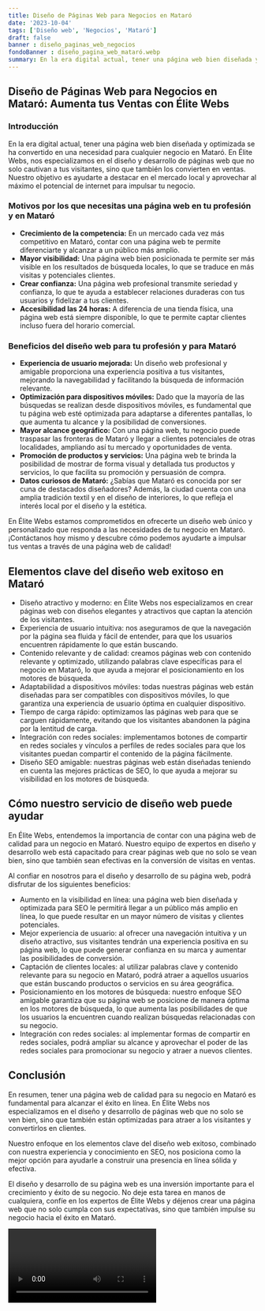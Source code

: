 ```yaml
---
title: Diseño de Páginas Web para Negocios en Mataró
date: '2023-10-04'
tags: ['Diseño web', 'Negocios', 'Mataró']
draft: false
banner : diseño_paginas_web_negocios
fondoBanner : diseño_pagina_web_mataró.webp
summary: En la era digital actual, tener una página web bien diseñada y optimizada se ha convertido en una necesidad para cualquier negocio en Mataró. En Élite Webs, nos especializamos en el diseño y desarrollo de páginas web que no solo cautivan a tus visitantes, sino que también los convierten en ventas. Nuestro objetivo es ayudarte a destacar en el mercado local y aprovechar al máximo el potencial de internet para impulsar tu negocio.
---
```


## Diseño de Páginas Web para Negocios en Mataró: Aumenta tus Ventas con Élite Webs

### Introducción

En la era digital actual, tener una página web bien diseñada y optimizada se ha convertido en una necesidad para cualquier negocio en Mataró. En Élite Webs, nos especializamos en el diseño y desarrollo de páginas web que no solo cautivan a tus visitantes, sino que también los convierten en ventas. Nuestro objetivo es ayudarte a destacar en el mercado local y aprovechar al máximo el potencial de internet para impulsar tu negocio.

### Motivos por los que necesitas una página web en tu profesión y en Mataró

- **Crecimiento de la competencia:** En un mercado cada vez más competitivo en Mataró, contar con una página web te permite diferenciarte y alcanzar a un público más amplio.
- **Mayor visibilidad:** Una página web bien posicionada te permite ser más visible en los resultados de búsqueda locales, lo que se traduce en más visitas y potenciales clientes.
- **Crear confianza:** Una página web profesional transmite seriedad y confianza, lo que te ayuda a establecer relaciones duraderas con tus usuarios y fidelizar a tus clientes.
- **Accesibilidad las 24 horas:** A diferencia de una tienda física, una página web está siempre disponible, lo que te permite captar clientes incluso fuera del horario comercial.

### Beneficios del diseño web para tu profesión y para Mataró

- **Experiencia de usuario mejorada:** Un diseño web profesional y amigable proporciona una experiencia positiva a tus visitantes, mejorando la navegabilidad y facilitando la búsqueda de información relevante.
- **Optimización para dispositivos móviles:** Dado que la mayoría de las búsquedas se realizan desde dispositivos móviles, es fundamental que tu página web esté optimizada para adaptarse a diferentes pantallas, lo que aumenta tu alcance y la posibilidad de conversiones.
- **Mayor alcance geográfico:** Con una página web, tu negocio puede traspasar las fronteras de Mataró y llegar a clientes potenciales de otras localidades, ampliando así tu mercado y oportunidades de venta.
- **Promoción de productos y servicios:** Una página web te brinda la posibilidad de mostrar de forma visual y detallada tus productos y servicios, lo que facilita su promoción y persuasión de compra.
- **Datos curiosos de Mataró:** ¿Sabías que Mataró es conocida por ser cuna de destacados diseñadores? Además, la ciudad cuenta con una amplia tradición textil y en el diseño de interiores, lo que refleja el interés local por el diseño y la estética.

En Élite Webs estamos comprometidos en ofrecerte un diseño web único y personalizado que responda a las necesidades de tu negocio en Mataró. ¡Contáctanos hoy mismo y descubre cómo podemos ayudarte a impulsar tus ventas a través de una página web de calidad!

<GifSeo />

<Cta />

## Elementos clave del diseño web exitoso en Mataró

- Diseño atractivo y moderno: en Élite Webs nos especializamos en crear páginas web con diseños elegantes y atractivos que captan la atención de los visitantes.
- Experiencia de usuario intuitiva: nos aseguramos de que la navegación por la página sea fluida y fácil de entender, para que los usuarios encuentren rápidamente lo que están buscando.
- Contenido relevante y de calidad: creamos páginas web con contenido relevante y optimizado, utilizando palabras clave específicas para el negocio en Mataró, lo que ayuda a mejorar el posicionamiento en los motores de búsqueda.
- Adaptabilidad a dispositivos móviles: todas nuestras páginas web están diseñadas para ser compatibles con dispositivos móviles, lo que garantiza una experiencia de usuario óptima en cualquier dispositivo.
- Tiempo de carga rápido: optimizamos las páginas web para que se carguen rápidamente, evitando que los visitantes abandonen la página por la lentitud de carga.
- Integración con redes sociales: implementamos botones de compartir en redes sociales y vínculos a perfiles de redes sociales para que los visitantes puedan compartir el contenido de la página fácilmente.
- Diseño SEO amigable: nuestras páginas web están diseñadas teniendo en cuenta las mejores prácticas de SEO, lo que ayuda a mejorar su visibilidad en los motores de búsqueda.

## Cómo nuestro servicio de diseño web puede ayudar

En Élite Webs, entendemos la importancia de contar con una página web de calidad para un negocio en Mataró. Nuestro equipo de expertos en diseño y desarrollo web está capacitado para crear páginas web que no solo se vean bien, sino que también sean efectivas en la conversión de visitas en ventas.

Al confiar en nosotros para el diseño y desarrollo de su página web, podrá disfrutar de los siguientes beneficios:

- Aumento en la visibilidad en línea: una página web bien diseñada y optimizada para SEO le permitirá llegar a un público más amplio en línea, lo que puede resultar en un mayor número de visitas y clientes potenciales.
- Mejor experiencia de usuario: al ofrecer una navegación intuitiva y un diseño atractivo, sus visitantes tendrán una experiencia positiva en su página web, lo que puede generar confianza en su marca y aumentar las posibilidades de conversión.
- Captación de clientes locales: al utilizar palabras clave y contenido relevante para su negocio en Mataró, podrá atraer a aquellos usuarios que están buscando productos o servicios en su área geográfica.
- Posicionamiento en los motores de búsqueda: nuestro enfoque SEO amigable garantiza que su página web se posicione de manera óptima en los motores de búsqueda, lo que aumenta las posibilidades de que los usuarios la encuentren cuando realizan búsquedas relacionadas con su negocio.
- Integración con redes sociales: al implementar formas de compartir en redes sociales, podrá ampliar su alcance y aprovechar el poder de las redes sociales para promocionar su negocio y atraer a nuevos clientes.

## Conclusión

En resumen, tener una página web de calidad para su negocio en Mataró es fundamental para alcanzar el éxito en línea. En Élite Webs nos especializamos en el diseño y desarrollo de páginas web que no solo se ven bien, sino que también están optimizadas para atraer a los visitantes y convertirlos en clientes.

Nuestro enfoque en los elementos clave del diseño web exitoso, combinado con nuestra experiencia y conocimiento en SEO, nos posiciona como la mejor opción para ayudarle a construir una presencia en línea sólida y efectiva.

El diseño y desarrollo de su página web es una inversión importante para el crecimiento y éxito de su negocio. No deje esta tarea en manos de cualquiera, confíe en los expertos de Élite Webs y déjenos crear una página web que no solo cumpla con sus expectativas, sino que también impulse su negocio hacia el éxito en Mataró.

<Video />

<CtaBot job='Negocios' city='Mataró'/>

<Gmaps query='Mataró+españa+maps' />